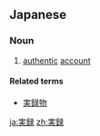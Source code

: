 ==Japanese==
{{ja-kanjitab|実|録}}

===Noun===
{{ja-noun|じつろく}}

# [[authentic]] [[account]]

====Related terms====
* [[実録物]]

[[ja:実録]]
[[zh:実録]]